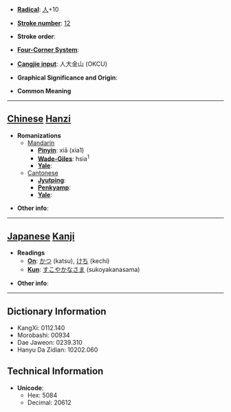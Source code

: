 * '''[[Wiktionary:Chinese radical index| Radical]]''': [[Wiktionary:Chinese radical index 人|人]]+10

* '''[[Wiktionary:Chinese total strokes index|Stroke number]]''': [[Wiktionary:Chinese total strokes index 12|12]]

* '''Stroke order''': 

* '''[[Wiktionary:Chinese four corner index|Four-Corner System]]''': 

* '''[[Wiktionary:Chinese Cangjie index|Cangjie input]]''': 人大金山 (OKCU)

* '''Graphical Significance and Origin''': 

* '''Common Meaning'''

----

== [[Chinese]] [[Hanzi]] ==

* '''Romanizations'''
** [[Mandarin]]
*** '''[[Pinyin]]''': xiā (xia1)
*** '''[[Wade-Giles]]''': hsia<sup>1</sup>
*** '''[[Yale]]''': 
**[[Cantonese]]
***'''[[Jyutping]]''':
***'''[[Penkyamp]]''': 
***'''[[Yale]]''': 

* '''Other info''': 

----

== [[Japanese]] [[Kanji]] ==

* '''Readings'''
** '''[[On]]''': [[かつ]] (katsu), [[けち]] (kechi)
** '''[[Kun]]''': [[すこやかなさま]] (sukoyakanasama)

* '''Other info''':  

----

== Dictionary Information ==

* KangXi: 0112.140
* Morobashi: 00934
* Dae Jaweon: 0239.310
* Hanyu Da Zidian: 10202.060

== Technical Information ==

* '''Unicode''':
** Hex: 5084
** Decimal: 20612